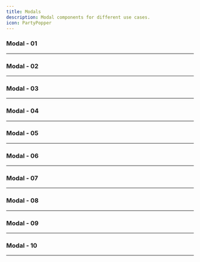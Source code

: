 ```yaml
---
title: Modals
description: Modal components for different use cases.
icon: PartyPopper
---
```


### Modal - 01


<Preview link="modals/modal-01">
    <Modal01 />
</Preview>

---

### Modal - 02


<Preview link="modals/modal-02">
    <Modal02 />
</Preview>

---

### Modal - 03


<Preview link="modals/modal-03">
    <Modal03 />
</Preview>

---

### Modal - 04


<Preview link="modals/modal-04">
    <Modal04 />
</Preview>

---

### Modal - 05


<Preview link="modals/modal-05">
    <Modal05 />
</Preview>

---

### Modal - 06


<Preview link="modals/modal-06">
    <Modal06 />
</Preview>

---

### Modal - 07


<Preview link="modals/modal-07">
    <Modal07 />
</Preview>

---

### Modal - 08


<Preview link="modals/modal-08">
    <Modal08 />
</Preview>

---

### Modal - 09


<Preview link="modals/modal-09">
    <Modal09 />
</Preview>

---

### Modal - 10


<Preview link="modals/modal-10">
    <Modal10 />
</Preview>

---
